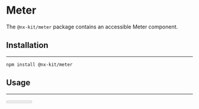 
# Meter

The `@nx-kit/meter` package contains an accessible Meter component.

## Installation
---

```text
npm install @nx-kit/meter
```

## Usage
---

<Meter skin="rectangular" minValue={0} maxValue={100} value={70} />

```javascript
import { Meter } from '@nx-kit/meter';

<Meter skin="rectangular" minValue={0} maxValue={100} value={70} />
```

More examples in [Storybook](https://nexumag.github.io/nx-kit/?path=/docs/nx-kit-meter--default).

## Theming
---

The Meter can be styled by its class names `bar`, `value`, `label` and `valueLabel`.

Have a look at the default theme: https://github.com/nexumAG/nx-kit/blob/master/packages/libs/%40nx-kit/theme-default/src/components/meter.ts
